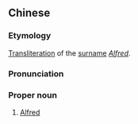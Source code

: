 ==Chinese==
{{zh-forms|s=阿尔弗列德|gloss=-}}

===Etymology===
[[transliteration|Transliteration]] of the {{etyl|en|zh}} [[surname]] ''[[Alfred]]''.

===Pronunciation===
{{zh-pron
|m=Ā'ěrfúlièdé
|cat=pn
}}

===Proper noun===
{{zh-proper noun}}

# [[Alfred]]

{{zh-cat|English surnames}}